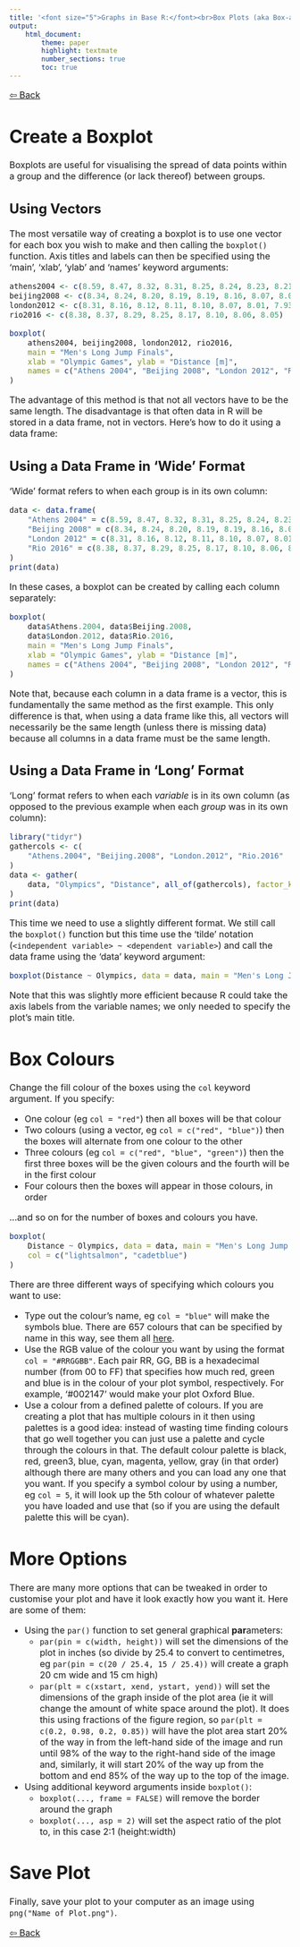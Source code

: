 ```yaml
---
title: '<font size="5">Graphs in Base R:</font><br>Box Plots (aka Box-and-Whisker Plots)'
output:
    html_document:
        theme: paper
        highlight: textmate
        number_sections: true
        toc: true
---
```

<font size="3">

[⇦ Back](../../R.html)

Create a Boxplot
================
Boxplots are useful for visualising the spread of data points within a group and the difference (or lack thereof) between groups.

Using Vectors
-------------
The most versatile way of creating a boxplot is to use one vector for each box you wish to make and then calling the `boxplot()` function. Axis titles and labels can then be specified using the 'main', 'xlab', 'ylab' and 'names' keyword arguments:

```r
athens2004 <- c(8.59, 8.47, 8.32, 8.31, 8.25, 8.24, 8.23, 8.21)
beijing2008 <- c(8.34, 8.24, 8.20, 8.19, 8.19, 8.16, 8.07, 8.00)
london2012 <- c(8.31, 8.16, 8.12, 8.11, 8.10, 8.07, 8.01, 7.93)
rio2016 <- c(8.38, 8.37, 8.29, 8.25, 8.17, 8.10, 8.06, 8.05)

boxplot(
    athens2004, beijing2008, london2012, rio2016,
    main = "Men's Long Jump Finals",
    xlab = "Olympic Games", ylab = "Distance [m]",
    names = c("Athens 2004", "Beijing 2008", "London 2012", "Rio 2016")
)
```

The advantage of this method is that not all vectors have to be the same length. The disadvantage is that often data in R will be stored in a data frame, not in vectors. Here's how to do it using a data frame:

Using a Data Frame in 'Wide' Format
-----------------------------------
'Wide' format refers to when each group is in its own column:

```r
data <- data.frame(
    "Athens 2004" = c(8.59, 8.47, 8.32, 8.31, 8.25, 8.24, 8.23, 8.21),
    "Beijing 2008" = c(8.34, 8.24, 8.20, 8.19, 8.19, 8.16, 8.07, 8.00),
    "London 2012" = c(8.31, 8.16, 8.12, 8.11, 8.10, 8.07, 8.01, 7.93),
    "Rio 2016" = c(8.38, 8.37, 8.29, 8.25, 8.17, 8.10, 8.06, 8.05)
)
print(data)
```

In these cases, a boxplot can be created by calling each column separately:

```r
boxplot(
    data$Athens.2004, data$Beijing.2008,
    data$London.2012, data$Rio.2016,
    main = "Men's Long Jump Finals",
    xlab = "Olympic Games", ylab = "Distance [m]",
    names = c("Athens 2004", "Beijing 2008", "London 2012", "Rio 2016")
)
```

Note that, because each column in a data frame is a vector, this is fundamentally the same method as the first example. This only difference is that, when using a data frame like this, all vectors will necessarily be the same length (unless there is missing data) because all columns in a data frame must be the same length.

Using a Data Frame in 'Long' Format
-----------------------------------
'Long' format refers to when each *variable* is in its own column (as opposed to the previous example when each *group* was in its own column):

```r
library("tidyr")
gathercols <- c(
    "Athens.2004", "Beijing.2008", "London.2012", "Rio.2016"
)
data <- gather(
    data, "Olympics", "Distance", all_of(gathercols), factor_key = TRUE
)
print(data)
```

This time we need to use a slightly different format. We still call the `boxplot()` function but this time use the 'tilde' notation (`<independent variable> ~ <dependent variable>`) and call the data frame using the 'data' keyword argument:

```r
boxplot(Distance ~ Olympics, data = data, main = "Men's Long Jump Finals")
```

Note that this was slightly more efficient because R could take the axis labels from the variable names; we only needed to specify the plot's main title.

Box Colours
===========
Change the fill colour of the boxes using the `col` keyword argument. If you specify:

- One colour (eg `col = "red"`) then all boxes will be that colour
- Two colours (using a vector, eg `col = c("red", "blue")`) then the boxes will alternate from one colour to the other
- Three colours (eg `col = c("red", "blue", "green")`) then the first three boxes will be the given colours and the fourth will be in the first colour
- Four colours then the boxes will appear in those colours, in order

...and so on for the number of boxes and colours you have.

```r
boxplot(
    Distance ~ Olympics, data = data, main = "Men's Long Jump Finals",
    col = c("lightsalmon", "cadetblue")
)
```

There are three different ways of specifying which colours you want to use:

- Type out the colour's name, eg `col = "blue"` will make the symbols blue. There are 657 colours that can be specified by name in this way, see them all [here](symbols_linetypes_colours.html).
- Use the RGB value of the colour you want by using the format `col = "#RRGGBB"`. Each pair RR, GG, BB is a hexadecimal number (from 00 to FF) that specifies how much red, green and blue is in the colour of your plot symbol, respectively. For example, '‎#002147' would make your plot Oxford Blue.
- Use a colour from a defined palette of colours. If you are creating a plot that has multiple colours in it then using palettes is a good idea: instead of wasting time finding colours that go well together you can just use a palette and cycle through the colours in that. The default colour palette is black, red, green3, blue, cyan, magenta, yellow, gray (in that order) although there are many others and you can load any one that you want. If you specify a symbol colour by using a number, eg `col = 5`, it will look up the 5th colour of whatever palette you have loaded and use that (so if you are using the default palette this will be cyan).

More Options
============
There are many more options that can be tweaked in order to customise your plot and have it look exactly how you want it. Here are some of them:

- Using the `par()` function to set general graphical <b>par</b>ameters:
    + `par(pin = c(width, height))` will set the dimensions of the plot in inches (so divide by 25.4 to convert to centimetres, eg `par(pin = c(20 / 25.4, 15 / 25.4))` will create a graph 20 cm wide and 15 cm high)
    + `par(plt = c(xstart, xend, ystart, yend))` will set the dimensions of the graph inside of the plot area (ie it will change the amount of white space around the plot). It does this using fractions of the figure region, so `par(plt = c(0.2, 0.98, 0.2, 0.85))` will have the plot area start 20% of the way in from the left-hand side of the image and run until 98% of the way to the right-hand side of the image and, similarly, it will start 20% of the way up from the bottom and end 85% of the way up to the top of the image.
- Using additional keyword arguments inside `boxplot()`:
    + `boxplot(..., frame = FALSE)` will remove the border around the graph
    + `boxplot(..., asp = 2)` will set the aspect ratio of the plot to, in this case 2:1 (height:width)


Save Plot
=========
Finally, save your plot to your computer as an image using `png("Name of Plot.png")`.

[⇦ Back](../../R.html)

</font>
